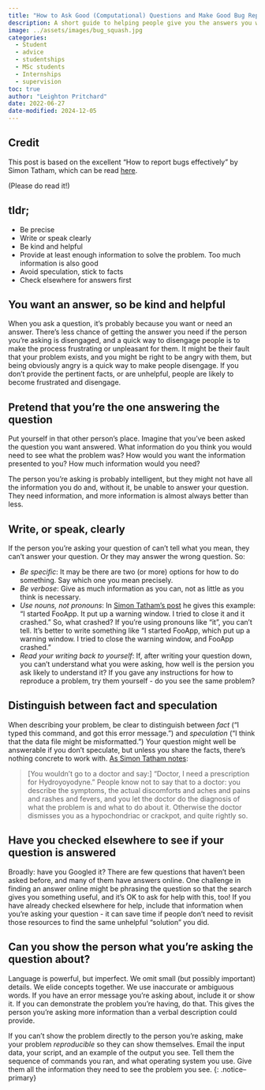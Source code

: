 ```yaml
---
title: "How to Ask Good (Computational) Questions and Make Good Bug Reports"
description: A short guide to helping people give you the answers you want and need.
image: ../assets/images/bug_squash.jpg
categories:
  - Student
  - advice
  - studentships
  - MSc students
  - Internships
  - supervision
toc: true
author: "Leighton Pritchard"
date: 2022-06-27
date-modified: 2024-12-05
---
```


::: {.callout-tip}
## Credit

This post is based on the excellent "How to report bugs effectively" by Simon Tatham, which can be read [here](https://www.chiark.greenend.org.uk/%7Esgtatham/bugs.html).

(Please do read it!)
:::

::: {.callout-important}
## tldr;

- Be precise
- Write or speak clearly
- Be kind and helpful
- Provide at least enough information to solve the problem. Too much information is also good
- Avoid speculation, stick to facts
- Check elsewhere for answers first
:::

## You want an answer, so be kind and helpful

When you ask a question, it's probably because you want or need an answer. There's less chance of getting the answer you need if the person you're asking is disengaged, and a quick way to disengage people is to make the process frustrating or unpleasant for them. It might be their fault that your problem exists, and you might be right to
be angry with them, but being obviously angry is a quick way to make people disengage. If you don't provide the pertinent facts, or are unhelpful, people are likely to become frustrated and disengage.

## Pretend that you're the one answering the question

Put yourself in that other person's place. Imagine that you've been asked the question you want answered. What information do you think you would need to see what the problem was? How would you want the information presented to you? How much information would you need?

The person you're asking is probably intelligent, but they might not have all the information you do and, without it, be unable to answer your question. They need information, and more information is almost always better than less.

## Write, or speak, clearly

If the person you're asking your question of can't tell what you mean, they can't answer your question. Or they may answer the wrong question. So:

- _Be specific_: It may be there are two (or more) options for how to do something. Say which one you mean precisely.
- _Be verbose_: Give as much information as you can, not as little as you think is necessary.
- _Use nouns, not pronouns_: In [Simon Tatham's post](https://www.chiark.greenend.org.uk/%7Esgtatham/bugs.html) he gives this example: "I started FooApp. It put up a warning window. I tried to close it and it
crashed." So, what crashed? If you're using pronouns like "it", you can't tell. It's better to write something like "I started FooApp, which put up a
warning window. I tried to close the warning window, and FooApp crashed."
- _Read your writing back to yourself_: If, after writing your question down, you can't understand what you were asking, how well is the persion you ask likely to understand it? If you gave any instructions for how to reproduce a problem, try them yourself - do you see the same problem?

## Distinguish between fact and speculation

When describing your problem, be clear to distinguish between _fact_ ("I typed this command, and got this error message.") and _speculation_ ("I think that the data file might be misformatted.") Your question might well be answerable if you don't speculate, but unless you share the facts, there's nothing concrete to work with. [As Simon Tatham notes](https://www.chiark.greenend.org.uk/%7Esgtatham/bugs.html):

> [You wouldn't go to a doctor and say:] "Doctor, I need a prescription for Hydroyoyodyne." People know not to say that to a doctor: you describe the symptoms, the actual discomforts and aches and pains and rashes and fevers, and you let the doctor do the diagnosis of what the problem is and what to do about it. Otherwise the doctor dismisses you as a hypochondriac or crackpot, and quite rightly so.

## Have you checked elsewhere to see if your question is answered

Broadly: have you Googled it? There are few questions that haven't been asked before, and many of them have answers online. One challenge in finding an answer online might be phrasing the question so that the search gives you something useful, and it's OK to ask for help with this, too! If you have already checked elsewhere for help, include that information when you're asking your question - it can save time if people don't need to revisit those resources to find the same unhelpful "solution" you did.

## Can you show the person what you're asking the question about?

Language is powerful, but imperfect. We omit small (but possibly important) details. We elide concepts together. We use inaccurate or ambiguous words. If you have an error message you're asking about, include it or show it. If you can demonstrate the problem you're having, do that. This gives the person you're asking more information than a verbal description could provide.

If you can't show the problem directly to the person you're asking, make your problem _reproducible_ so they can show themselves. Email the input data, your script, and an example of the output you see. Tell them the sequence of commands you ran, and what operating system you use. Give them all the information they need to see the problem you see.
{: .notice--primary}


